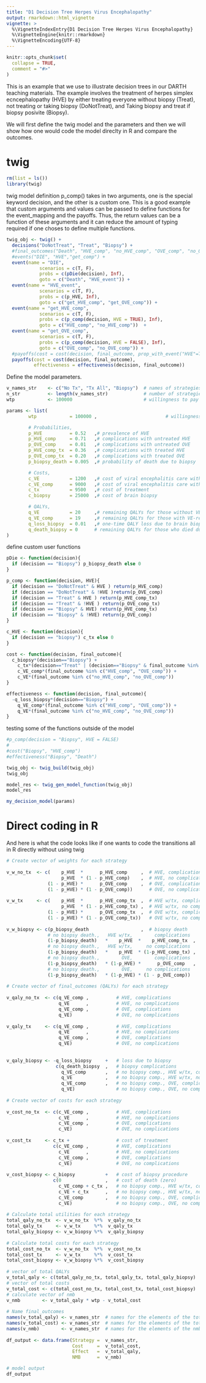 ```yaml
---
title: "D1 Decision Tree Herpes Virus Encephalopathy"
output: rmarkdown::html_vignette
vignette: >
  %\VignetteIndexEntry{D1 Decision Tree Herpes Virus Encephalopathy}
  %\VignetteEngine{knitr::rmarkdown}
  %\VignetteEncoding{UTF-8}
---
```


```r
knitr::opts_chunk$set(
  collapse = TRUE,
  comment = "#>"
)
```

This is an example that we use to illustrate decision trees in our DARTH teaching materials.  The example involves the treatment of herpes simplex ecncephalopathy (HVE) by either treating everyone without biopsy (Treat), not treating or taking biopsy (DoNotTreat), and Taking biopsy and treat if biopsy posivite (Biopsy). 

We will first define the twig model and the parameters and then we will show how one would code the model direclty in R and compare the outcomes. 

# twig
```r
rm(list = ls())
library(twig)
```

twig model definition
p_comp() takes in two arguments, one is the special keyword decision, and the other is a custom one.  This is a good example that custom arguments and values can be passed to define functions for the event_mapping and the payoffs. Thus, the return values can be a function of these arguments and it can reduce the amount of typing required if one choses to define multiple functions. 

```r
twig_obj <- twig() + 
  decisions("DoNotTreat", "Treat", "Biopsy") + 
  #final_outcomes("Death", "HVE_comp", "no_HVE_comp", "OVE_comp", "no_OVE_comp") +
  #events("DIE", "HVE","get_comp") + 
  event(name = "DIE",  
            scenarios = c(T, F), 
            probs = c(pDie(decision), Inf), 
            goto = c("Death", "HVE_event")) + 
  event(name = "HVE_event",  
            scenarios = c(T, F), 
            probs = c(p_HVE, Inf), 
            goto = c("get_HVE_comp", "get_OVE_comp")) +
  event(name = "get_HVE_comp", 
            scenarios = c(T, F),
            probs = c(p_comp(decision, HVE = TRUE), Inf),
            goto = c("HVE_comp", "no_HVE_comp"))  +
  event(name = "get_OVE_comp", 
            scenarios = c(T, F),
            probs = c(p_comp(decision, HVE = FALSE), Inf),
            goto = c("OVE_comp", "no_OVE_comp")) + 
  #payoffs(cost = cost(decision, final_outcome, prop_with_event("HVE"=TRUE, decision)), 
  payoffs(cost = cost(decision, final_outcome),  
          effectiveness = effectiveness(decision, final_outcome))

```


Define the model parameters. 

```r
v_names_str    <- c("No Tx", "Tx All", "Biopsy")  # names of strategies
n_str          <- length(v_names_str)             # number of strategies
wtp            <- 100000                          # willingness to pay threshold

params <- list(
        wtp            = 100000 ,                         # willingness to pay threshold

        # Probabilities,
        p_HVE          = 0.52   ,# prevalence of HVE
        p_HVE_comp     = 0.71   ,# complications with untreated HVE
        p_OVE_comp     = 0.01   ,# complications with untreated OVE
        p_HVE_comp_tx  = 0.36   ,# complications with treated HVE
        p_OVE_comp_tx  = 0.20   ,# complications with treated OVE
        p_biopsy_death = 0.005  ,# probability of death due to biopsy

        # Costs,
        c_VE           = 1200   ,# cost of viral encephalitis care without complications
        c_VE_comp      = 9000   ,# cost of viral encephalitis care with complications
        c_tx           = 9500   ,# cost of treatment
        c_biopsy       = 25000  ,# cost of brain biopsy

        # QALYs,
        q_VE           = 20     ,# remaining QALYs for those without VE-related complications
        q_VE_comp      = 19     ,# remaining QALYs for those with VE-related complications
        q_loss_biopsy  = 0.01   ,# one-time QALY loss due to brain biopsy
        q_death_biopsy = 0      # remaining QALYs for those who died during biopsy
)

```

define custom user functions
```r
pDie <- function(decision){
  if (decision == "Biopsy") p_biopsy_death else 0
}

p_comp <- function(decision, HVE){
  if (decision == "DoNotTreat" & HVE ) return(p_HVE_comp)
  if (decision == "DoNotTreat" & !HVE )return(p_OVE_comp)
  if (decision == "Treat" & HVE ) return(p_HVE_comp_tx)
  if (decision == "Treat" & !HVE ) return(p_OVE_comp_tx)
  if (decision == "Biopsy" & HVE) return(p_HVE_comp_tx)
  if (decision == "Biopsy" & !HVE) return(p_OVE_comp)
}

c_HVE <- function(decision){
  if (decision == "biopsy") c_tx else 0
}

cost <- function(decision, final_outcome){ 
  c_biopsy*(decision=="Biopsy") + 
    c_tx*(decision=="Treat" | (decision=="Biopsy" & final_outcome %in% c("HVE_comp", "no_HVE_comp"))) + 
    c_VE_comp*(final_outcome %in% c("HVE_comp", "OVE_comp")) + 
    c_VE*(final_outcome %in% c("no_HVE_comp", "no_OVE_comp")) 
}

effectiveness <- function(decision, final_outcome){
  -q_loss_biopsy*(decision=="Biopsy") + 
    q_VE_comp*(final_outcome %in% c("HVE_comp", "OVE_comp")) + 
    q_VE*(final_outcome %in% c("no_HVE_comp", "no_OVE_comp"))
}
```

testing some of the functions outside of the model 
```r
#p_comp(decision = "Biopsy", HVE = FALSE)
#
#cost("Biopsy", "HVE_comp")
#effectiveness("Biopsy", "Death")
```

```r
twig_obj <- twig_build(twig_obj)
twig_obj
```

```r
model_res <- twig_gen_model_function(twig_obj)
model_res
```

```r
my_decision_model(params)
```

# Direct coding in R
And here is what the code looks like if one wants to code the transitions all in R directly without using twig
```r
# Create vector of weights for each strategy 
  
v_w_no_tx  <- c(    p_HVE  *      p_HVE_comp     ,  # HVE, complications
                    p_HVE  * (1 - p_HVE_comp)    ,  # HVE, no complications
               (1 - p_HVE) *      p_OVE_comp     ,  # OVE, complications
               (1 - p_HVE) * (1 - p_OVE_comp))      # OVE, no complications
  
v_w_tx     <- c(    p_HVE  *      p_HVE_comp_tx  ,  # HVE w/tx, complications
                    p_HVE  * (1 - p_HVE_comp_tx) ,  # HVE w/tx, no complications
               (1 - p_HVE) *      p_OVE_comp_tx  ,  # OVE w/tx, complications
               (1 - p_HVE) * (1 - p_OVE_comp_tx))   # OVE w/tx, no complications
  
v_w_biopsy <- c(p_biopsy_death                   ,  # biopsy death
               # no biopsy death.,   HVE w/tx,        complications
               (1-p_biopsy_death)   *    p_HVE  *    p_HVE_comp_tx  ,  
               # no biopsy death.,   HVE w/tx,     no complications
               (1-p_biopsy_death)   *    p_HVE  * (1-p_HVE_comp_tx) ,  
               # no biopsy death.,        OVE,        complications
               (1-p_biopsy_death)   * (1-p_HVE) *      p_OVE_comp   ,  
               # no biopsy death.,        OVE,     no complications
               (1-p_biopsy_death)   * (1-p_HVE) * (1 - p_OVE_comp))      
  
# Create vector of final_outcomes (QALYs) for each strategy 
  
v_qaly_no_tx  <- c(q_VE_comp ,          # HVE, complications
                   q_VE      ,          # HVE, no complications
                   q_VE_comp ,          # OVE, complications
                   q_VE)                # OVE, no complications
  
v_qaly_tx     <- c(q_VE_comp ,          # HVE, complications
                   q_VE      ,          # HVE, no complications
                   q_VE_comp ,          # OVE, complications
                   q_VE)                # OVE, no complications
  
  
v_qaly_biopsy <- -q_loss_biopsy     +   # loss due to biopsy
                  c(q_death_biopsy  ,   # biopsy complications
                    q_VE_comp       ,   # no biopsy comp., HVE w/tx, complications 
                    q_VE            ,   # no biopsy comp., HVE w/tx, no complications
                    q_VE_comp       ,   # no biopsy comp., OVE, complications
                    q_VE)               # no biopsy comp., OVE, no complications
  
# Create vector of costs for each strategy 
  
v_cost_no_tx  <- c(c_VE_comp ,          # HVE, complications
                   c_VE      ,          # HVE, no complications
                   c_VE_comp ,          # OVE, complications
                   c_VE)                # OVE, no complications
  
v_cost_tx     <- c_tx +                 # cost of treatment
                 c(c_VE_comp ,          # HVE, complications
                   c_VE      ,          # HVE, no complications
                   c_VE_comp ,          # OVE, complications
                   c_VE)                # OVE, no complications
  
v_cost_biopsy <- c_biopsy           +   # cost of biopsy procedure
                 c(0                ,   # cost of death (zero)
                   c_VE_comp + c_tx ,   # no biopsy comp., HVE w/tx, complications 
                   c_VE + c_tx      ,   # no biopsy comp., HVE w/tx, no complications
                   c_VE_comp        ,   # no biopsy comp., OVE, complications
                   c_VE)                # no biopsy comp., OVE, no complications
 
# Calculate total utilities for each strategy 
total_qaly_no_tx  <- v_w_no_tx  %*%  v_qaly_no_tx      
total_qaly_tx     <- v_w_tx     %*%  v_qaly_tx
total_qaly_biopsy <- v_w_biopsy %*%  v_qaly_biopsy
  
# Calculate total costs for each strategy 
total_cost_no_tx  <- v_w_no_tx  %*%  v_cost_no_tx    
total_cost_tx     <- v_w_tx     %*%  v_cost_tx
total_cost_biopsy <- v_w_biopsy %*%  v_cost_biopsy
  
# vector of total QALYs
v_total_qaly <- c(total_qaly_no_tx, total_qaly_tx, total_qaly_biopsy) 
# vector of total costs
v_total_cost <- c(total_cost_no_tx, total_cost_tx, total_cost_biopsy) 
# calculate vector of nmb
v_nmb        <- v_total_qaly * wtp - v_total_cost                      
  
# Name final_outcomes
names(v_total_qaly) <- v_names_str  # names for the elements of the total QALYs vector
names(v_total_cost) <- v_names_str  # names for the elements of the total cost vector
names(v_nmb)        <- v_names_str  # names for the elements of the nmb vector
  
df_output <- data.frame(Strategy =  v_names_str,
                        Cost     =  v_total_cost,
                        Effect   =  v_total_qaly,
                        NMB      =  v_nmb)

# model output
df_output

```

